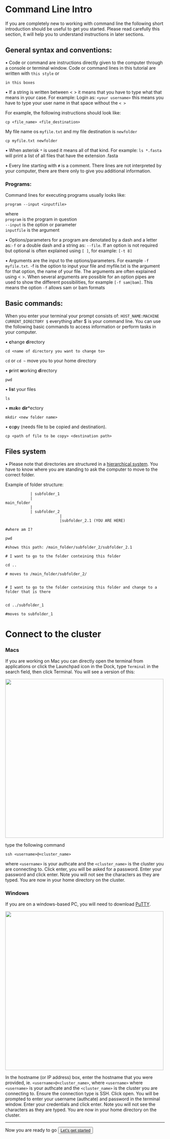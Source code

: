 # Command Line Intro

If you are completely new to working with command line the following short introduction should be useful to get you started. Please read carefully this section, it will help you to understand instructions in later sections.  

## General syntax and conventions:

•	Code or command are instructions directly given to the computer through a console or terminal window. Code or command lines in this tutorial are written with ```this style``` or 

```
in this boxes
```


•	If a string is written between < > it means that you have to type what that means in your case. For example: Login as: ```<your username>``` this means you have to type your user name in that space without the ```< >```

For example, the following instructions should look like:

```
cp <file_name> <file_destination>
```

My file name os `myfile.txt` and my file destination is `newfolder`

```
cp myfile.txt newfolder

```

•	When asterisk ```*``` is used it means all of that kind. For example: ``` ls *.fasta```  will print a list of all files that have the extension .fasta  

•	Every line starting with ```#``` is a comment. There lines are not interpreted by your computer, there are there only to give you additional information. 


### Programs:

Command lines for executing programs usually looks like: 

```
program --input <inputfile>
``` 

where  
```program``` is the program in question  
```--input``` is the option or parameter  
```inputfile``` is the argument  


• Options/parameters for a program are denotated by a dash and a letter as:``` -f``` or a double dash and a string as: ```--file```. If an option is not required but optional is often explained using ```[ ]```, for example: ```[-t 8]```  

• Arguments are the input to the options/parameters. For example ```-f myfile.txt```. -f is the option to input your file and myfile.txt is the argument for that option, the name of your file. The arguments are often explained using < >. When several arguments are possible for an option pipes are used to show the different possibilities, for example  ```[-f sam|bam]```. This means the option ```-f``` allows sam or bam formats  

## Basic commands:

When you enter your terminal your prompt consists of: ```HOST_NAME:MACHINE CURRENT_DIRECTORY $``` everything after $ is your command line. You can use the following basic commands to access information or perform tasks in your computer. 


•  **c**hange **d**irectory  

```
cd <name of directory you want to change to>
```  


```cd``` or ```cd ~``` move you to your home directory


• **p**rint **w**orking **d**irectory  

```
pwd
```

•  **l**i**s**t your files  

```
ls
```  

•  **m**a**k**e **dir***ectory

```
mkdir <new folder name>
```  

• **c**o**p**y (needs file to be copied and destination).   

```
cp <path of file to be copy> <destination path>
``` 

## Files system

• Please note that directories are structured in a [hierarchical system](https://www.geeksforgeeks.org/structures-of-directory-in-operating-system/). You have to know where you are standing to ask the computer to move to the correct folder.

Example of folder structure:

```
           | subfolder_1 
           | 
main_folder
           |
           | subfolder_2
                        |
                        |subfolder_2.1 (YOU ARE HERE)

```


```
#where am I?

pwd

#shows this path: /main_folder/subfolder_2/subfolder_2.1

# I want to go to the folder conteining this folder

cd ..

# moves to /main_folder/subfolder_2/


# I want to go to the folder conteining this folder and change to a folder that is there


cd ../subfolder_1

#moves to subfolder_1
```


# Connect to the cluster

### Macs

If you are working on Mac you can directly open the terminal from applications or click the Launchpad icon in the Dock, type ```Terminal``` in the search field, then click Terminal. You will see a version of this:
 
 
<img src="images/terminal.png" width="500">

 

type the following command 

```
ssh <username>@<cluster_name>
```

where ```<username>``` is your authcate and the ```<cluster_name>``` is the cluster you are connecting to. Click enter, you will be asked for a password. Enter your password and click enter. Note you will not see the characters as they are typed. You are now in your home directory on the cluster.


### Windows 

If you are on a windows-based PC, you will need to download [PuTTY](https://www.putty.org/).  

<img src="images/putty.png" width="500">

In the hostname (or IP address) box, enter the hostname that you were provided, ie. ```<username>@<cluster_name>```, where ```<username>``` where ```<username>``` is your authcate and the ```<cluster_name>``` is the cluster you are connecting to. Ensure the connection type is SSH. Click open. You will be prompted to enter your username (authcate) and password in the terminal window. Enter your credentials and click enter. Note you will not see the characters as they are typed. You are now in your home directory on the cluster.  

***

Now you are ready to go
<button class="g2b-button" title=""><span>[Let's get started](introduction.html)</span></button>


